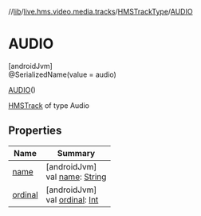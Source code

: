 //[lib](/api-reference/android/v2/home/content)/[live.hms.video.media.tracks](../../index)/[HMSTrackType](../index)/[AUDIO](index)

# AUDIO

[androidJvm]\
@SerializedName(value = audio)

[AUDIO](index)()

[HMSTrack](../../-h-m-s-track/index) of type Audio

## Properties

| Name               | Summary                                                                                                              |
| ------------------ | -------------------------------------------------------------------------------------------------------------------- |
| [name](name)       | [androidJvm]<br />val [name](name): [String](https://kotlinlang.org/api/latest/jvm/stdlib/kotlin/-string/index.html) |
| [ordinal](ordinal) | [androidJvm]<br />val [ordinal](ordinal): [Int](https://kotlinlang.org/api/latest/jvm/stdlib/kotlin/-int/index.html) |

